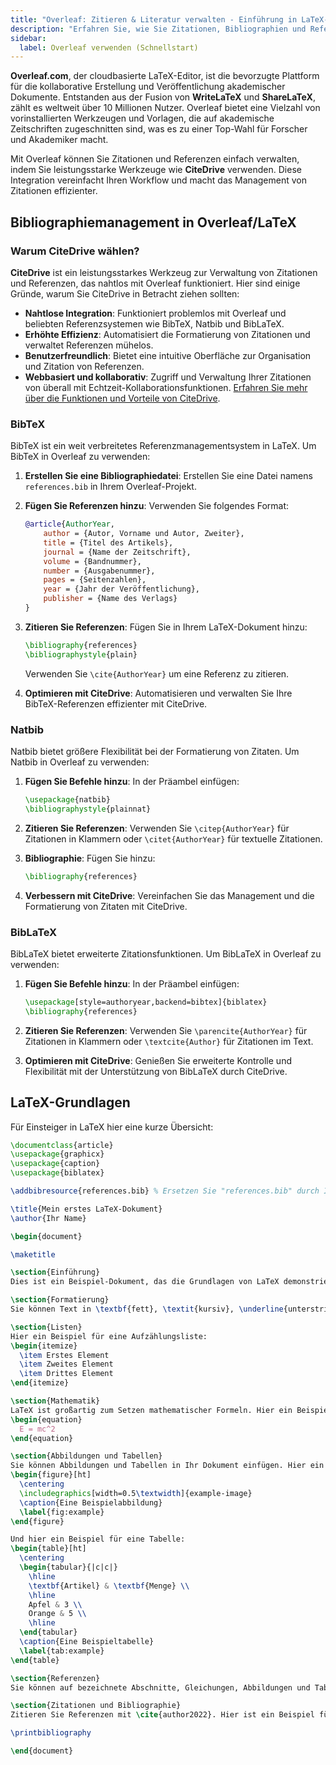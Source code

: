 ```yaml
---
title: "Overleaf: Zitieren & Literatur verwalten - Einführung in LaTeX-Bibliographien"
description: "Erfahren Sie, wie Sie Zitationen, Bibliographien und Referenzen in Overleaf mit BibTeX, Natbib und BibLaTeX verwalten. Optimieren Sie Ihren Workflow mit CiteDrive."
sidebar:
  label: Overleaf verwenden (Schnellstart)
---
```



**Overleaf.com**, der cloudbasierte LaTeX-Editor, ist die bevorzugte Plattform für die kollaborative Erstellung und Veröffentlichung akademischer Dokumente. Entstanden aus der Fusion von **WriteLaTeX** und **ShareLaTeX**, zählt es weltweit über 10 Millionen Nutzer. Overleaf bietet eine Vielzahl von vorinstallierten Werkzeugen und Vorlagen, die auf akademische Zeitschriften zugeschnitten sind, was es zu einer Top-Wahl für Forscher und Akademiker macht.

Mit Overleaf können Sie Zitationen und Referenzen einfach verwalten, indem Sie leistungsstarke Werkzeuge wie **CiteDrive** verwenden. Diese Integration vereinfacht Ihren Workflow und macht das Management von Zitationen effizienter.

<CiteDrive />

## Bibliographiemanagement in Overleaf/LaTeX

### Warum CiteDrive wählen?

**CiteDrive** ist ein leistungsstarkes Werkzeug zur Verwaltung von Zitationen und Referenzen, das nahtlos mit Overleaf funktioniert. Hier sind einige Gründe, warum Sie CiteDrive in Betracht ziehen sollten:

- **Nahtlose Integration**: Funktioniert problemlos mit Overleaf und beliebten Referenzsystemen wie BibTeX, Natbib und BibLaTeX.
- **Erhöhte Effizienz**: Automatisiert die Formatierung von Zitationen und verwaltet Referenzen mühelos.
- **Benutzerfreundlich**: Bietet eine intuitive Oberfläche zur Organisation und Zitation von Referenzen.
- **Webbasiert und kollaborativ**: Zugriff und Verwaltung Ihrer Zitationen von überall mit Echtzeit-Kollaborationsfunktionen.
[Erfahren Sie mehr über die Funktionen und Vorteile von CiteDrive](https://www.citedrive.com).

### BibTeX

BibTeX ist ein weit verbreitetes Referenzmanagementsystem in LaTeX. Um BibTeX in Overleaf zu verwenden:

1. **Erstellen Sie eine Bibliographiedatei**: Erstellen Sie eine Datei namens `references.bib` in Ihrem Overleaf-Projekt.
2. **Fügen Sie Referenzen hinzu**: Verwenden Sie folgendes Format:

   ```bibtex
   @article{AuthorYear,
       author = {Autor, Vorname und Autor, Zweiter},
       title = {Titel des Artikels},
       journal = {Name der Zeitschrift},
       volume = {Bandnummer},
       number = {Ausgabenummer},
       pages = {Seitenzahlen},
       year = {Jahr der Veröffentlichung},
       publisher = {Name des Verlags}
   }
   ```

3. **Zitieren Sie Referenzen**: Fügen Sie in Ihrem LaTeX-Dokument hinzu:

   ```latex
   \bibliography{references}
   \bibliographystyle{plain}
   ```

   Verwenden Sie `\cite{AuthorYear}` um eine Referenz zu zitieren.

4. **Optimieren mit CiteDrive**: Automatisieren und verwalten Sie Ihre BibTeX-Referenzen effizienter mit CiteDrive.

### Natbib

Natbib bietet größere Flexibilität bei der Formatierung von Zitaten. Um Natbib in Overleaf zu verwenden:

1. **Fügen Sie Befehle hinzu**: In der Präambel einfügen:

   ```latex
   \usepackage{natbib}
   \bibliographystyle{plainnat}
   ```

2. **Zitieren Sie Referenzen**: Verwenden Sie `\citep{AuthorYear}` für Zitationen in Klammern oder `\citet{AuthorYear}` für textuelle Zitationen.

3. **Bibliographie**: Fügen Sie hinzu:

   ```latex
   \bibliography{references}
   ```

4. **Verbessern mit CiteDrive**: Vereinfachen Sie das Management und die Formatierung von Zitaten mit CiteDrive.

### BibLaTeX

BibLaTeX bietet erweiterte Zitationsfunktionen. Um BibLaTeX in Overleaf zu verwenden:

1. **Fügen Sie Befehle hinzu**: In der Präambel einfügen:

   ```latex
   \usepackage[style=authoryear,backend=bibtex]{biblatex}
   \bibliography{references}
   ```

2. **Zitieren Sie Referenzen**: Verwenden Sie `\parencite{AuthorYear}` für Zitationen in Klammern oder `\textcite{Author}` für Zitationen im Text.

3. **Optimieren mit CiteDrive**: Genießen Sie erweiterte Kontrolle und Flexibilität mit der Unterstützung von BibLaTeX durch CiteDrive.

## LaTeX-Grundlagen

Für Einsteiger in LaTeX hier eine kurze Übersicht:

```latex
\documentclass{article}
\usepackage{graphicx}
\usepackage{caption}
\usepackage{biblatex}

\addbibresource{references.bib} % Ersetzen Sie "references.bib" durch Ihre Bibliographiedatei

\title{Mein erstes LaTeX-Dokument}
\author{Ihr Name}

\begin{document}

\maketitle

\section{Einführung}
Dies ist ein Beispiel-Dokument, das die Grundlagen von LaTeX demonstriert.

\section{Formatierung}
Sie können Text in \textbf{fett}, \textit{kursiv}, \underline{unterstrichen} oder \texttt{Schreibmaschinen}-Schrift formatieren.

\section{Listen}
Hier ein Beispiel für eine Aufzählungsliste:
\begin{itemize}
  \item Erstes Element
  \item Zweites Element
  \item Drittes Element
\end{itemize}

\section{Mathematik}
LaTeX ist großartig zum Setzen mathematischer Formeln. Hier ein Beispiel für eine Gleichung:
\begin{equation}
  E = mc^2
\end{equation}

\section{Abbildungen und Tabellen}
Sie können Abbildungen und Tabellen in Ihr Dokument einfügen. Hier ein Beispiel für eine Abbildung:
\begin{figure}[ht]
  \centering
  \includegraphics[width=0.5\textwidth]{example-image}
  \caption{Eine Beispielabbildung}
  \label{fig:example}
\end{figure}

Und hier ein Beispiel für eine Tabelle:
\begin{table}[ht]
  \centering
  \begin{tabular}{|c|c|}
    \hline
    \textbf{Artikel} & \textbf{Menge} \\
    \hline
    Apfel & 3 \\
    Orange & 5 \\
    \hline
  \end{tabular}
  \caption{Eine Beispieltabelle}
  \label{tab:example}
\end{table}

\section{Referenzen}
Sie können auf bezeichnete Abschnitte, Gleichungen, Abbildungen und Tabellen verweisen. Zum Beispiel, siehe Abbildung~\ref{fig:example} und Tabelle~\ref{tab:example}.

\section{Zitationen und Bibliographie}
Zitieren Sie Referenzen mit \cite{author2022}. Hier ist ein Beispiel für eine Zitation.

\printbibliography

\end{document}
```

